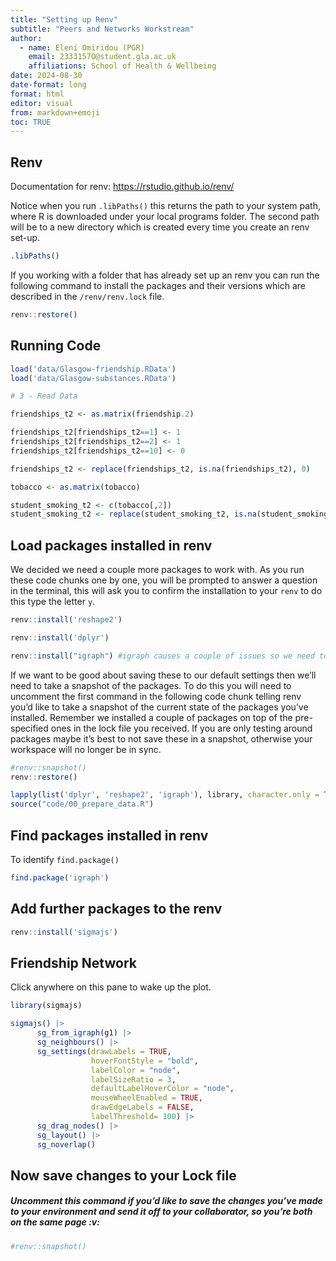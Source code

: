 ```yaml
---
title: "Setting up Renv"
subtitle: "Peers and Networks Workstream"
author:
  - name: Eleni Omiridou (PGR)
    email: 2333157O@student.gla.ac.uk
    affiliations: School of Health & Wellbeing 
date: 2024-08-30
date-format: long
format: html
editor: visual
from: markdown+emoji
toc: TRUE
---
```


## Renv

Documentation for renv: <https://rstudio.github.io/renv/>

Notice when you run `.libPaths()` this returns the path to your system path, where R is downloaded under your local programs folder. The second path will be to a new directory which is created every time you create an renv set-up.

```r
.libPaths()
```

If you working with a folder that has already set up an renv you can run the following command to install the packages and their versions which are described in the `/renv/renv.lock` file.

```r
renv::restore()
```

## Running Code

```r
load('data/Glasgow-friendship.RData')
load('data/Glasgow-substances.RData')

# 3 - Read Data

friendships_t2 <- as.matrix(friendship.2)

friendships_t2[friendships_t2==1] <- 1
friendships_t2[friendships_t2==2] <- 1
friendships_t2[friendships_t2==10] <- 0

friendships_t2 <- replace(friendships_t2, is.na(friendships_t2), 0)

tobacco <- as.matrix(tobacco)

student_smoking_t2 <- c(tobacco[,2])
student_smoking_t2 <- replace(student_smoking_t2, is.na(student_smoking_t2), 0)
```

## Load packages installed in renv

We decided we need a couple more packages to work with. As you run these code chunks one by one, you will be prompted to answer a question in the terminal, this will ask you to confirm the installation to your `renv` to do this type the letter `y`.

```r
renv::install('reshape2')
```

```r
renv::install('dplyr')
```

```r
renv::install("igraph") #igraph causes a couple of issues so we need to install the above
```

If we want to be good about saving these to our default settings then we'll need to take a snapshot of the packages. To do this you will need to uncomment the first command in the following code chunk telling renv you'd like to take a snapshot of the current state of the packages you've installed. Remember we installed a couple of packages on top of the pre-specified ones in the lock file you received. If you are only testing around packages maybe it's best to not save these in a snapshot, otherwise your workspace will no longer be in sync.

```r
#renv::snapshot()
renv::restore()
```

```r

lapply(list('dplyr', 'reshape2', 'igraph'), library, character.only = TRUE)
source("code/00_prepare_data.R")
```

## Find packages installed in renv

To identify `find.package()`

```r
find.package('igraph')
```

## Add further packages to the renv

```r
renv::install('sigmajs')
```

## Friendship Network

Click anywhere on this pane to wake up the plot.

```r
library(sigmajs)

sigmajs() |> 
      sg_from_igraph(g1) |>  
      sg_neighbours() |> 
      sg_settings(drawLabels = TRUE, 
                  hoverFontStyle = "bold", 
                  labelColor = "node", 
                  labelSizeRatio = 3,
                  defaultLabelHoverColor = "node",
                  mouseWheelEnabled = TRUE, 
                  drawEdgeLabels = FALSE,
                  labelThreshold= 100) |> 
      sg_drag_nodes() |>  
      sg_layout() |> 
      sg_noverlap()

```

## Now save changes to your Lock file

##### Uncomment this command if you'd like to save the changes you've made to your environment and send it off to your collaborator, so you're both on the same page :v:

```r
#renv::snapshot()
```

